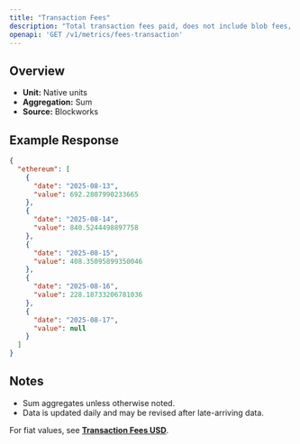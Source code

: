 ```yaml
---
title: "Transaction Fees"
description: "Total transaction fees paid, does not include blob fees, out-of-protocol tips, or additional sources of revenue"
openapi: 'GET /v1/metrics/fees-transaction'
---
```


## Overview

- **Unit:** Native units
- **Aggregation:** Sum
- **Source:** Blockworks

## Example Response

```json
{
  "ethereum": [
    {
      "date": "2025-08-13",
      "value": 692.2807990233665
    },
    {
      "date": "2025-08-14",
      "value": 840.5244498897758
    },
    {
      "date": "2025-08-15",
      "value": 408.35095899350046
    },
    {
      "date": "2025-08-16",
      "value": 228.18733206781036
    },
    {
      "date": "2025-08-17",
      "value": null
    }
  ]
}
```

## Notes
- Sum aggregates unless otherwise noted.
- Data is updated daily and may be revised after late-arriving data.


<Note>For fiat values, see **[Transaction Fees USD](./fees-transaction-usd)**.</Note>